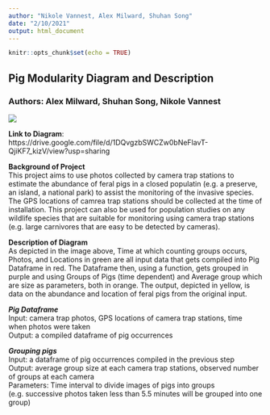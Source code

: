 ```yaml
---
author: "Nikole Vannest, Alex Milward, Shuhan Song"
date: "2/10/2021"
output: html_document
---
```


```r
knitr::opts_chunk$set(echo = TRUE)
```

## Pig Modularity Diagram and Description


### Authors: Alex Milward, Shuhan Song, Nikole Vannest



![](PigDiagram.png)

**Link to Diagram**: https://drive.google.com/file/d/1DQvgzbSWCZw0bNeFlavT-QjiKF7_kizV/view?usp=sharing

**Background of Project**  
This project aims to use photos collected by camera trap stations to estimate the abundance of feral pigs in a closed populatin (e.g. a preserve, an island, a national park) to assist the monitoring of the invasive species. The GPS locations of camrea trap stations should be collected at the time of installation. This project can also be used for population studies on any wildlife species that are suitable for monitoring using camera trap stations (e.g. large carnivores that are easy to be detected by cameras). 

**Description of Diagram**  
As depicted in the image above, Time at which counting groups occurs, Photos, and Locations in green are all input data that gets compiled into Pig Dataframe in red. The Dataframe then, using a function, gets grouped in purple  and using Groups of Pigs (time dependent) and Average group which are  size as parameters, both in orange. The output, depicted in yellow, is data on the abundance and location of feral pigs from the original input.  

__*Pig Dataframe*__   
Input: camera trap photos, GPS locations of camera trap stations, time when photos were taken   
Output: a compiled dataframe of pig occurrences

__*Grouping pigs*__    
Input: a dataframe of pig occurrences compiled in the previous step    
Output: average group size at each camera trap stations, observed number of groups at each camera    
Parameters: Time interval to divide images of pigs into groups (e.g. successive photos taken less than 5.5 minutes will be grouped into one group)


